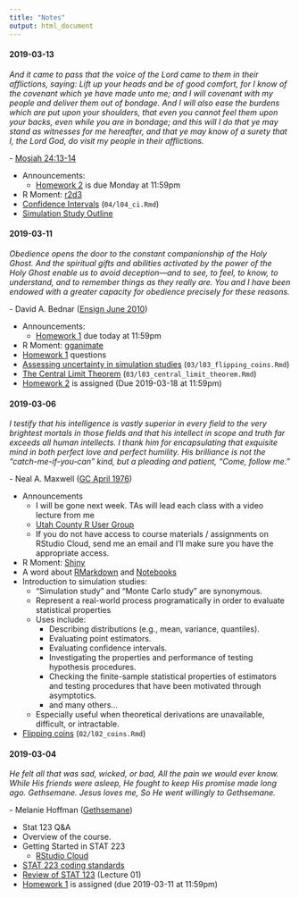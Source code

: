 ```yaml
---
title: "Notes"
output: html_document
---
```


<!--
Possible R Moments:
- opencpu
- htmlwidgets
- RMarkdown
- h2o
- drake
- charlatan


#### 2018-10-18

*My God hath been my support; he hath led me through mine afflictions in the 
wilderness; and he hath preserved me upon the waters of the great deep. He hath 
filled me with his love, even unto the consuming of my flesh. He hath confounded 
mine enemies, unto the causing of them to quake before me.*

\- [2 Nephi 4:20-22](https://www.lds.org/scriptures/bofm/2-ne/4.20-22)

+ Announcements
  + Final exam starts tomorrow at 8am and is due Monday (2018-10-22) at 11:59pm
  + No class on Tuesday (2018-10-23)
+ R Moment: [Hands-On Programming with R](https://rstudio-education.github.io/hopr/index.html)
+ Intro to the [Tidyverse](https://www.tidyverse.org)

![](data-science-workflow.png)

  + [Data sets](https://www.kaggle.com/datasets)
  + [NBA EDA](https://github.com/byu-stat-223/nba-players)
  + [Google Playstore EDA](https://github.com/byu-stat-223/google-playstore)

#### 2019-02-25

*Considering the Savior’s great promise for peace in this life and eternal life 
in the life to come, discipleship is a price worth paying. It is a price we cannot 
afford not to pay. By measure, the requirements of discipleship are much, much 
less than the promised blessings.*

\- James E. Faust ([GC October 2006](https://www.lds.org/general-conference/2006/10/discipleship?lang=eng))

+ Announcements:
  + Final exam opens 6:00pm Today
    + Exam administered and submitted through GitHub
    + Commit and push early, and often
    + Open notes, open internet - not open neighbor
    + Due 11:59pm on Wednesday (2019-02-27)
    + Plan on ~2-3 hours
+ R Moment: [gt](https://gt.rstudio.com/){target="_blank"}
+ [Homework 6](hw6.html) questions
+ [Practice Final](practice-final.html) ([Solutions](practice-final-solutions.html))

#### 2019-02-20

*The Lord is with us, mindful of us and blessing us in ways only He can do.
Prayer can call down the strength and the revelation that we need to center our
thoughts on Jesus Christ and His atoning sacrifice. The Lord knew that at times
we would feel fear. I have been there and so have you, which is why the
scriptures are replete with the Lord’s counsel: “Be of good cheer, and do not
fear.”*

\- Ronald A. Rasband ([GC October
2018](https://www.lds.org/general-conference/2018/10/be-not-troubled?lang=eng){target="_blank"})

+ Announcements:
  + Final exam opens 6:00pm Monday, 2019-02-25
    + Exam administered and submitted through GitHub
    + Commit and push early, and often
    + Open notes, open internet - not open neighbor
    + Due 11:59pm on Wednesday (2019-02-27)
    + Plan on ~2-3 hours
+ R Moment: [h2o](https://www.h2o.ai/){target="_blank"}
+ [Enter the Tidyverse](https://www.tidyverse.org/){target="_blank"}

    ![](data-science-workflow.png)

  + [Tidy Tuesday Data](https://github.com/rfordatascience/tidytuesday){target="_blank"}
    + [Incarceration EDA](incarceration-eda.nb.html)
    + [Mortgage EDA](mortgage-eda.nb.html)
+ [Practice Final](practice-final.html)

#### 2019-02-19

*“All that we call human history -- money, poverty, ambition, war, prostitution, 
classes, empires, slavery -- [is] the long terrible story of man trying to find 
something other than God which will make him happy.”*

\- C.S. Lewis ([Mere Christianity](https://www.goodreads.com/quotes/401009-all-that-we-call-human-history--money-poverty-ambition-war-prostitution){target="_blank"})

+ Announcements:
  + First [Utah County R User Group (UC
  RUG)](https://www.meetup.com/utah-county-rug/events/258603714/){target="_blank"} is today from 7-8 in W110 TNRB
+ R Moment: [RStudio Connect](https://www.rstudio.com/products/connect/){target="_blank"}
  + [RStudio Quickstart](https://www.rstudio.com/products/quickstart/){target="_blank"}
+ Introduction to [Permutation Tests](https://en.wikipedia.org/wiki/Resampling_(statistics)#Permutation_tests){target="_blank"}
![](hypothesis-testing.png)
  + [Brothers](l10_brothers.nb.html)
  + [Faithful](l10_faithful.nb.html)
  + [GPA](l10_gpa.nb.html)
+ [Homework 6](hw6.html) Assigned (Due 2019-02-25 at 11:59pm)

#### 2019-02-13

*Faith is for the future. Faith builds on the past but never longs to stay
there. Faith trusts that God has great things in store for each of us and that
Christ truly is the “high priest of good things to come.”*

\- Jeffrey R. Holland ([BYU Devotional January 13,
2009](https://speeches.byu.edu/talks/jeffrey-r-holland_remember-lots-wife/){target="_blank"})

+ Announcements
  + [Midterm Solutions](exam1_solutions.html)
  
  ![](exam1-grade-distribution.png)
  
+ R Moment: [plumber](https://www.rplumber.io/){target="_blank"}
+ Bootstrap Continued
  + [Bootstrap coverage](l09_bs_coverage.nb.html)
  + [Bootstrap troubles](l09_bs_troubles.nb.html)
+ [Homework 5](hw5.html) Questions

#### 2019-02-11

*Therefore, dearly beloved brethren, let us cheerfully do all things that lie in
our power; and then may we stand still, with the utmost assurance, to see the 
salvation of God, and for his arm to be revealed.*

\- [Doctrine and Covenants 123:17](https://www.lds.org/scriptures/dc-testament/dc/123.17){target="_blank"}

+ Announcements
  + No class next Monday in honor of Presidents Day. Class will be held on
  Tuesday (2019-02-19)
  + First [Utah County R User Group (UC
  RUG)](https://www.meetup.com/utah-county-rug/events/258603714/){target="_blank"} is Tuesday,
  2019-02-19 from 7-8 in W110 TNRB
  + Exam 1 feedback and discussion on Wednesday (2019-02-13)
+ R Moment: [reticulate](https://rstudio.github.io/reticulate/){target="_blank"}
+ Introduction to [Bootstrap](https://en.wikipedia.org/wiki/Bootstrapping_(statistics))

    "Bootstrapping is the practice of estimating properties of an estimator
    (such as its variance) by measuring those properties when sampling from an
    approximating distribution." -
    [Wikipedia](https://en.wikipedia.org/wiki/Bootstrapping_(statistics)){target="_blank"}

  + [Bootstrap confidence interval on mean](l08_mean.nb.html)
  + [Memory loss](l08_memory.nb.html)
  + [Confidence interval](l08_ci.nb.html)
+ [Homework 5](hw5.html) Assigned (Due 2019-02-19 at 11:59pm)

#### 2019-02-04

*In coming days, it will not be possible to survive spiritually without the 
guiding, directing, comforting, and constant influence of the Holy Ghost.*

\- Russel M. Nelson ([GC April 2018](https://www.lds.org/general-conference/2018/04/revelation-for-the-church-revelation-for-our-lives?lang=eng){target="_blank"})

+ Announcements:
  + First exam starts at 6:00pm after class today
    + Exam administered and submitted through GitHub
    + Commit and push early and often
    + Open notes, open internet - not open neighbor
    + Due 11:59pm on Wednesday (2019-02-06) (No late submissions accepted)
    + Plan on ~2-3 hours
    + No class Wednesday (2019-02-06)
  + I will not have office hours on Wednesday but I will be availale via email
+ R Moment: [TensorFlow](https://tensorflow.rstudio.com){target="_blank"}
+ [Homework 4](hw4.html) Questions
+ [Exam Review](practice-midterm.html) ([Solutions](practice-midterm-solutions.html))


#### 2019-01-30

*...Alma noted, “Time only is measured unto men.” Because speed is a measure of
distance over time, if time becomes less relevant, so does speed. Thus, in
eternal things, such as our ongoing progress in becoming like God, direction is
more important than speed. In the long run, the direction we are headed matters
much more than the rate at which we are moving.*

\- Kevin J. Worthen ([BYU Devotional January 8,
2019](https://speeches.byu.edu/talks/kevin-j-worthen_knowing-who-you-are/){target="_blank"})

+ Announcements:
  + First exam starts at 6:00pm on Monday (2019-02-04)
    + In class review on Monday (2019-02-04)
    + Exam administered and submitted through GitHub
    + Commit and push early and often
    + Open notes, open internet - not open neighbor
    + Due 11:59pm on Wednesday (2019-02-06) (No late submissions accepted)
    + Plan on ~2-3 hours
    + No class Wednesday (2019-02-06)
+ R Moment: [blogdown](https://bookdown.org/yihui/blogdown/){target="_blank"}
+ [Homework 4](hw4.html) Questions
+ Simulation studies for hypothesis testing:
  + [Z-test on proportions](l07_ztest_prop.nb.html)
  + [M&M Experiment](l07_mm.nb.html)
+ [Practice Midterm](practice-midterm.html)

#### 2019-01-28

*Within each one of us, regardless of our own unique circumstances, challenges,
and even mistakes we have made, there is currently an essence of the divine. It
is part of our nature—a part of who we are that does not change.*

\- Kevin J. Worthen ([BYU Devotional January 8, 2019](https://speeches.byu.edu/talks/kevin-j-worthen_knowing-who-you-are/){target="_blank"})

+ Announcements:
  + RStudio::conf talks are now [online](https://resources.rstudio.com/rstudio-conf-2019){target="_blank"}
+ R Moment: [Local Interpretable Model-agnostic Explanations (lime)](https://github.com/thomasp85/lime){target="_blank"}
+ [Homework 3](hw3.html) questions
+ [Simulation study for simple linear regression](l06_regression.nb.html)
+ [Homework 4](hw4.html) Assigned (Due 2019-02-04 at 11:59pm)

#### 2019-01-23

*Face your doubts. Master your fears. “Cast not away therefore your confidence.”
Stay the course and see the beauty of life unfold for you.*

\- Jeffrey R. Holland ([BYU Devotional March 2, 1999](https://speeches.byu.edu/talks/jeffrey-r-holland_cast-not-away-therefore-your-confidence/))

+ Announcements
  + [Utah County R User Group](https://www.meetup.com/utah-county-rug/)
+ R Moment: [cheatsheets](https://www.rstudio.com/resources/cheatsheets/)
+ [Simulation Study Outline](sim-study-outline.html)
+ [In class exercise](l05_practice.nb.html) ([Solutions](l05_practice_answers.nb.html))
+ [Hypothesis Test](l05_mean.nb.html)
+ [Homework 3](hw3.html) Assigned (Due 2019-01-28 at 11:59pm)
-->

#### 2019-03-13

*And it came to pass that the voice of the Lord came to them in their
afflictions, saying: Lift up your heads and be of good comfort, for I know of
the covenant which ye have made unto me; and I will covenant with my people and
deliver them out of bondage. And I will also ease the burdens which are put upon
your shoulders, that even you cannot feel them upon your backs, even while you
are in bondage; and this will I do that ye may stand as witnesses for me
hereafter, and that ye may know of a surety that I, the Lord God, do visit my
people in their afflictions.*

\- [Mosiah 24:13-14](https://www.lds.org/scriptures/bofm/mosiah/24.13-14?lang=eng){target="_blank"}

+ Announcements:
  + [Homework 2](https://rstudio.cloud/spaces/12013/project/260261){target="_blank"} is due Monday at 11:59pm
+ R Moment: [r2d3](https://rstudio.github.io/r2d3/)
+ [Confidence Intervals](https://rstudio.cloud/spaces/12013/project/245727){target="_blank"}
(`04/l04_ci.Rmd`)
+ [Simulation Study Outline](sim-study-outline.html)

#### 2019-03-11

*Obedience opens the door to the constant companionship of the Holy Ghost. And
the spiritual gifts and abilities activated by the power of the Holy Ghost
enable us to avoid deception—and to see, to feel, to know, to understand, and 
to remember things as they really are. You and I have been endowed with a greater
capacity for obedience precisely for these reasons.*

\- David A. Bednar ([Ensign June 2010](https://www.lds.org/ensign/2010/06/things-as-they-really-are?lang=eng){target="_blank"})

+ Announcements:
  + [Homework 1](https://rstudio.cloud/spaces/12013/project/245724){target="_blank"} due today at 11:59pm
+ R Moment: [gganimate](https://github.com/thomasp85/gganimate){target="_blank"}
+ [Homework 1](https://rstudio.cloud/spaces/12013/project/245724){target="_blank"} questions
+ [Assessing uncertainty in simulation studies](https://rstudio.cloud/spaces/12013/project/245727){target="_blank"}
(`03/l03_flipping_coins.Rmd`)
+  [The Central Limit Theorem](https://rstudio.cloud/spaces/12013/project/245727){target="_blank"}
(`03/l03_central_limit_theorem.Rmd`)
+ [Homework 2](https://rstudio.cloud/spaces/12013/project/260261){target="_blank"} is assigned (Due 2019-03-18 at 11:59pm)

#### 2019-03-06

*I testify that his intelligence is vastly superior in every field to the very 
brightest mortals in those fields and that his intellect in scope and truth far 
exceeds all human intellects. I thank him for encapsulating that exquisite mind 
in both perfect love and perfect humility. His brilliance is not the 
“catch-me-if-you-can” kind, but a pleading and patient, “Come, follow me.”*

\- Neal A. Maxwell ([GC April 1976](https://www.lds.org/general-conference/1976/04/jesus-of-nazareth-savior-and-king?lang=eng){target="_blank"})

+ Announcements
  + I will be gone next week. TAs will lead each class with a video lecture from 
  me
  + [Utah County R User Group](https://www.meetup.com/utah-county-rug/){target="_blank"}
  + If you do not have access to course materials / assignments on RStudio 
  Cloud, send me an email and I'll make sure you have the appropriate access.
+ R Moment: [Shiny](http://shiny.rstudio.com/gallery/){target="_blank"}
+ A word about [RMarkdown](https://rmarkdown.rstudio.com/){target="_blank"} and 
[Notebooks](https://rmarkdown.rstudio.com/r_notebooks){target="_blank"}
+ Introduction to simulation studies:
  + "Simulation study" and "Monte Carlo study" are synonymous.
  + Represent a real-world process programatically in order to evaluate statistical
  properties
  + Uses include:
    + Describing distributions (e.g., mean, variance, quantiles).
    + Evaluating point estimators.
    + Evaluating confidence intervals.
    + Investigating the properties and performance of testing hypothesis procedures.
    + Checking the finite-sample statistical properties of estimators and testing 
    procedures that have been motivated through asymptotics.
    + and many others...
  + Especially useful when theoretical derivations are unavailable, difficult, 
    or intractable.
+ [Flipping coins](https://rstudio.cloud/spaces/12013/project/245727){target="_blank"}
(`02/l02_coins.Rmd`)

#### 2019-03-04

*He felt all that was sad, wicked, or bad,
All the pain we would ever know.
While His friends were asleep, He fought to keep
His promise made long ago.
Gethsemane. Jesus loves me,
So He went willingly to Gethsemane.*

\- Melanie Hoffman ([Gethsemane](https://www.lds.org/friend/2018/03/gethsemane?lang=eng){target="_blank"})

+ Stat 123 Q&A
+ Overview of the course.
+ Getting Started in STAT 223
  + [RStudio Cloud](https://rstudio.cloud/spaces/12013/join?access_code=%2FuNEAx5IL8uETOvrksWGQHyrrJxLJgklk8JPG%2FXj){target="_blank"}
+ [STAT 223 coding standards](coding-standards.html)
+ [Review of STAT 123](https://rstudio.cloud/spaces/12013/project/245727){target="_blank"} (Lecture 01)
+ [Homework 1](https://rstudio.cloud/spaces/12013/project/245724){target="_blank"} is assigned (due 2019-03-11 at 11:59pm)
